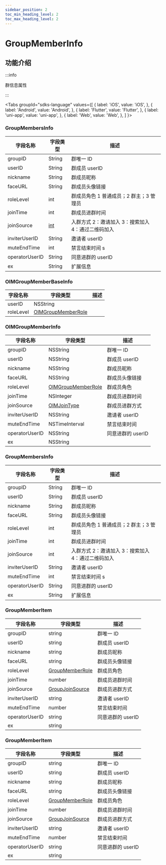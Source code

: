 ```yaml
---
sidebar_position: 2
toc_min_heading_level: 2
toc_max_heading_level: 2
---
```


# GroupMemberInfo

## 功能介绍

:::info

群信息属性

:::

<Tabs
groupId="sdks-language"
values={[
{ label: 'iOS', value: 'iOS', },
{ label: 'Android', value: 'Android', },
{ label: 'Flutter', value: 'Flutter', },
{ label: 'uni-app', value: 'uni-app', },
{ label: 'Web', value: 'Web', },
]
}>

<TabItem value="Flutter">

### GroupMembersInfo

| 字段名称       | 字段类型 | 描述                                               |
| -------------- | -------- | -------------------------------------------------- |
| groupID        | String   | 群唯一 ID                                          |
| userID         | String   | 群成员 userID                                      |
| nickname       | String   | 群成员昵称                                         |
| faceURL        | String   | 群成员头像链接                                     |
| roleLevel      | int      | 群成员角色 1 普通成员；2 群主；3 管理员            |
| joinTime       | int      | 群成员进群时间                                     |
| joinSource     | [int](docs/sdks/enum/joinSource.mdx)       | 入群方式 2：邀请加入 3：搜索加入 4：通过二维码加入 |
| inviterUserID  | String   | 邀请者 userID                                      |
| muteEndTime    | int      | 禁言结束时间 s                                     |
| operatorUserID | String   | 同意进群的 userID                                  |
| ex             | String   | 扩展信息                                           |

</TabItem>

<TabItem value="iOS">

### OIMGroupMemberBaseInfo

| 字段名称  | 字段类型                                           | 描述 |
| --------- | -------------------------------------------------- | ---- |
| userID    | NSString                                           |      |
| roleLevel | [OIMGroupMemberRole](docs/sdks/enum/roleLevel.mdx) |      |

### OIMGroupMemberInfo

| 字段名称       | 字段类型                                           | 描述              |
| -------------- | -------------------------------------------------- | ----------------- |
| groupID        | NSString                                           | 群唯一 ID         |
| userID         | NSString                                           | 群成员 userID     |
| nickname       | NSString                                           | 群成员昵称        |
| faceURL        | NSString                                           | 群成员头像链接    |
| roleLevel      | [OIMGroupMemberRole](docs/sdks/enum/roleLevel.mdx) | 群成员角色        |
| joinTime       | NSInteger                                          | 群成员进群时间    |
| joinSource     | [OIMJoinType](docs/sdks/enum/joinSource.mdx)       | 群成员进群方式    |
| inviterUserID  | NSString                                           | 邀请者 userID     |
| muteEndTime    | NSTimeInterval                                     | 禁言结束时间      |
| operatorUserID | NSString                                           | 同意进群的 userID |
| ex             | NSString                                           |                   |

</TabItem>

<TabItem value="Android">

### GroupMembersInfo

| 字段名称       | 字段类型 | 描述                                               |
| -------------- | -------- | -------------------------------------------------- |
| groupID        | String   | 群唯一 ID                                          |
| userID         | String   | 群成员 userID                                      |
| nickname       | String   | 群成员昵称                                         |
| faceURL        | String   | 群成员头像链接                                     |
| roleLevel      | int      | 群成员角色 1 普通成员；2 群主；3 管理员            |
| joinTime       | int      | 群成员进群时间                                     |
| joinSource     | int      | 入群方式 2：邀请加入 3：搜索加入 4：通过二维码加入 |
| inviterUserID  | String   | 邀请者 userID                                      |
| muteEndTime    | int      | 禁言结束时间 s                                     |
| operatorUserID | String   | 同意进群的 userID                                  |
| ex             | String   | 扩展信息                                           |

</TabItem>

<TabItem value="Web">

### GroupMemberItem

| 字段名称       | 字段类型                                         | 描述              |
| -------------- | ------------------------------------------------ | ----------------- |
| groupID        | string                                           | 群唯一 ID         |
| userID         | string                                           | 群成员 userID     |
| nickname       | string                                           | 群成员昵称        |
| faceURL        | string                                           | 群成员头像链接    |
| roleLevel      | [GroupMemberRole](docs/sdks/enum/roleLevel.mdx)  | 群成员角色        |
| joinTime       | number                                           | 群成员进群时间    |
| joinSource     | [GroupJoinSource](docs/sdks/enum/joinSource.mdx) | 群成员进群方式    |
| inviterUserID  | string                                           | 邀请者 userID     |
| muteEndTime    | number                                           | 禁言结束时间      |
| operatorUserID | string                                           | 同意进群的 userID |
| ex             | string                                           |                   |

</TabItem>

<TabItem value="uni-app">

### GroupMemberItem

| 字段名称       | 字段类型                                         | 描述              |
| -------------- | ------------------------------------------------ | ----------------- |
| groupID        | string                                           | 群唯一 ID         |
| userID         | string                                           | 群成员 userID     |
| nickname       | string                                           | 群成员昵称        |
| faceURL        | string                                           | 群成员头像链接    |
| roleLevel      | [GroupMemberRole](docs/sdks/enum/roleLevel.mdx)  | 群成员角色        |
| joinTime       | number                                           | 群成员进群时间    |
| joinSource     | [GroupJoinSource](docs/sdks/enum/joinSource.mdx) | 群成员进群方式    |
| inviterUserID  | string                                           | 邀请者 userID     |
| muteEndTime    | number                                           | 禁言结束时间      |
| operatorUserID | string                                           | 同意进群的 userID |
| ex             | string                                           |                   |

</TabItem>

</Tabs>
